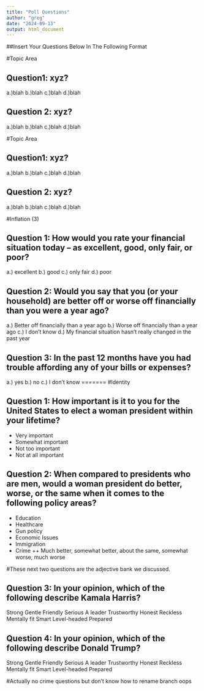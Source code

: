 ```yaml
---
title: "Poll Questions"
author: "greg"
date: "2024-09-13"
output: html_document
---
```


##Insert Your Questions Below In The Following Format


#Topic Area

## Question1: xyz?
a.)blah
b.)blah
c.)blah
d.)blah

## Question 2: xyz?
a.)blah
b.)blah
c.)blah
d.)blah

#Topic Area

## Question1: xyz?
a.)blah
b.)blah
c.)blah
d.)blah

## Question 2: xyz?
a.)blah
b.)blah
c.)blah
d.)blah

#Inflation (3)

## Question 1: How would you rate your financial situation today -- as excellent, good, only fair, or poor?
a.) excellent
b.) good
c.) only fair
d.) poor

## Question 2: Would you say that you (or your household) are better off or worse off financially than you were a year ago?

a.) Better off financially than a year ago
b.) Worse off financially than a year ago
c.) I don't know
d.) My financial situation hasn't really changed in the past year

## Question 3: In the past 12 months have you had trouble affording any of your bills or expenses?
a.) yes
b.) no
c.) I don't know
=======
#Identity

## Question 1: How important is it to you for the United States to elect a woman president within your lifetime?
+ Very important
+ Somewhat important
+ Not too important
+ Not at all important


## Question 2: When compared to presidents who are men, would a woman president do better, worse, or the same when it comes to the following policy areas?

+ Education
+ Healthcare
+ Gun policy
+ Economic Issues
+ Immigration
+ Crime
++ Much better, somewhat better, about the same, somewhat worse, much worse

#These next two questions are the adjective bank we discussed.

## Question 3: In your opinion, which of the following describe Kamala Harris?
Strong 
Gentle 
Friendly 
Serious 
A leader
Trustworthy
Honest
Reckless
Mentally fit
Smart
Level-headed
Prepared

## Question 4: In your opinion, which of the following describe Donald Trump?
Strong 
Gentle
Friendly 
Serious 
A leader
Trustworthy
Honest
Reckless
Mentally fit
Smart
Level-headed
Prepared

#Actually no crime questions but don't know how to rename branch oops

